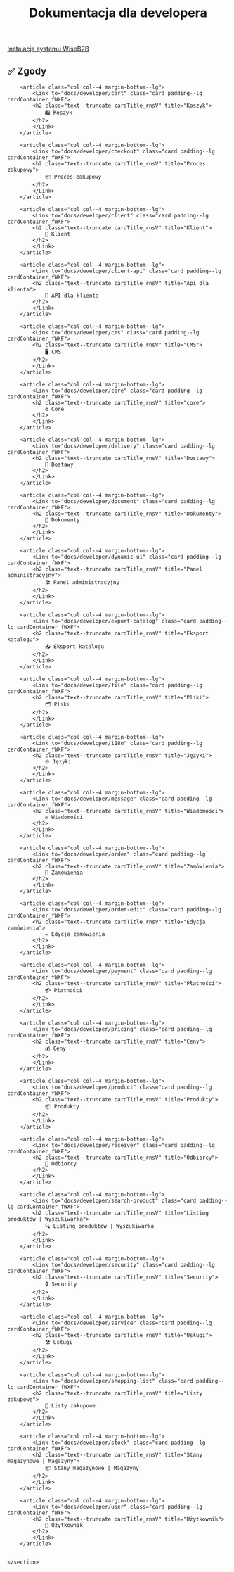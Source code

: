 
<header>
    <h1 class="title_kItE">Dokumentacja dla developera</h1>
</header>
<p>
<a href="docs/developer/core/installation">Instalacja systemu WiseB2B</a>
</p>
<article class="margin-top--lg">
    <section class="row list_eTzJ">
        <article class="col col--4 margin-bottom--lg">
            <Link to="docs/developer/agreement" class="card padding--lg cardContainer_fWXF">
            <h2 class="text--truncate cardTitle_rnsV" title="Zgody">
                ✅ Zgody
            </h2>
            </Link>
        </article>

        <article class="col col--4 margin-bottom--lg">
            <Link to="docs/developer/cart" class="card padding--lg cardContainer_fWXF">
            <h2 class="text--truncate cardTitle_rnsV" title="Koszyk">
                🛍️ Koszyk
            </h2>
            </Link>
        </article>

        <article class="col col--4 margin-bottom--lg">
            <Link to="docs/developer/checkout" class="card padding--lg cardContainer_fWXF">
            <h2 class="text--truncate cardTitle_rnsV" title="Proces zakupowy">
                📦 Proces zakupowy
            </h2>
            </Link>
        </article>

        <article class="col col--4 margin-bottom--lg">
            <Link to="docs/developer/client" class="card padding--lg cardContainer_fWXF">
            <h2 class="text--truncate cardTitle_rnsV" title="Klient">
                👤 Klient
            </h2>
            </Link>
        </article>

        <article class="col col--4 margin-bottom--lg">
            <Link to="docs/developer/client-api" class="card padding--lg cardContainer_fWXF">
            <h2 class="text--truncate cardTitle_rnsV" title="Api dla klienta">
                🔌 API dla klienta
            </h2>
            </Link>
        </article>

        <article class="col col--4 margin-bottom--lg">
            <Link to="docs/developer/cms" class="card padding--lg cardContainer_fWXF">
            <h2 class="text--truncate cardTitle_rnsV" title="CMS">
                🖥️ CMS
            </h2>
            </Link>
        </article>

        <article class="col col--4 margin-bottom--lg">
            <Link to="docs/developer/core" class="card padding--lg cardContainer_fWXF">
            <h2 class="text--truncate cardTitle_rnsV" title="core">
                ⚙️ Core
            </h2>
            </Link>
        </article>

        <article class="col col--4 margin-bottom--lg">
            <Link to="docs/developer/delivery" class="card padding--lg cardContainer_fWXF">
            <h2 class="text--truncate cardTitle_rnsV" title="Dostawy">
                🚚 Dostawy
            </h2>
            </Link>
        </article>

        <article class="col col--4 margin-bottom--lg">
            <Link to="docs/developer/document" class="card padding--lg cardContainer_fWXF">
            <h2 class="text--truncate cardTitle_rnsV" title="Dokumenty">
                📄 Dokumenty
            </h2>
            </Link>
        </article>

        <article class="col col--4 margin-bottom--lg">
            <Link to="docs/developer/dynamic-ui" class="card padding--lg cardContainer_fWXF">
            <h2 class="text--truncate cardTitle_rnsV" title="Panel administracyjny">
                🛠️ Panel administracyjny
            </h2>
            </Link>
        </article>

        <article class="col col--4 margin-bottom--lg">
            <Link to="docs/developer/export-catalog" class="card padding--lg cardContainer_fWXF">
            <h2 class="text--truncate cardTitle_rnsV" title="Eksport katalogu">
                📤 Eksport katalogu
            </h2>
            </Link>
        </article>

        <article class="col col--4 margin-bottom--lg">
            <Link to="docs/developer/file" class="card padding--lg cardContainer_fWXF">
            <h2 class="text--truncate cardTitle_rnsV" title="Pliki">
                🗂️ Pliki
            </h2>
            </Link>
        </article>

        <article class="col col--4 margin-bottom--lg">
            <Link to="docs/developer/i18n" class="card padding--lg cardContainer_fWXF">
            <h2 class="text--truncate cardTitle_rnsV" title="Języki">
                🌐 Języki
            </h2>
            </Link>
        </article>

        <article class="col col--4 margin-bottom--lg">
            <Link to="docs/developer/message" class="card padding--lg cardContainer_fWXF">
            <h2 class="text--truncate cardTitle_rnsV" title="Wiadomości">
                ✉️ Wiadomości
            </h2>
            </Link>
        </article>

        <article class="col col--4 margin-bottom--lg">
            <Link to="docs/developer/order" class="card padding--lg cardContainer_fWXF">
            <h2 class="text--truncate cardTitle_rnsV" title="Zamówienia">
                🛒 Zamówienia
            </h2>
            </Link>
        </article>

        <article class="col col--4 margin-bottom--lg">
            <Link to="docs/developer/order-edit" class="card padding--lg cardContainer_fWXF">
            <h2 class="text--truncate cardTitle_rnsV" title="Edycja zamówienia">
                ✏️ Edycja zamówienia
            </h2>
            </Link>
        </article>

        <article class="col col--4 margin-bottom--lg">
            <Link to="docs/developer/payment" class="card padding--lg cardContainer_fWXF">
            <h2 class="text--truncate cardTitle_rnsV" title="Płatności">
                💳 Płatności
            </h2>
            </Link>
        </article>

        <article class="col col--4 margin-bottom--lg">
            <Link to="docs/developer/pricing" class="card padding--lg cardContainer_fWXF">
            <h2 class="text--truncate cardTitle_rnsV" title="Ceny">
                💰 Ceny
            </h2>
            </Link>
        </article>

        <article class="col col--4 margin-bottom--lg">
            <Link to="docs/developer/product" class="card padding--lg cardContainer_fWXF">
            <h2 class="text--truncate cardTitle_rnsV" title="Produkty">
                📦 Produkty
            </h2>
            </Link>
        </article>

        <article class="col col--4 margin-bottom--lg">
            <Link to="docs/developer/receiver" class="card padding--lg cardContainer_fWXF">
            <h2 class="text--truncate cardTitle_rnsV" title="Odbiorcy">
                🎁 Odbiorcy
            </h2>
            </Link>
        </article>

        <article class="col col--4 margin-bottom--lg">
            <Link to="docs/developer/search-product" class="card padding--lg cardContainer_fWXF">
            <h2 class="text--truncate cardTitle_rnsV" title="Listing produktów | Wyszukiwarka">
                🔍 Listing produktów | Wyszukiwarka
            </h2>
            </Link>
        </article>

        <article class="col col--4 margin-bottom--lg">
            <Link to="docs/developer/security" class="card padding--lg cardContainer_fWXF">
            <h2 class="text--truncate cardTitle_rnsV" title="Security">
                🔒 Security
            </h2>
            </Link>
        </article>

        <article class="col col--4 margin-bottom--lg">
            <Link to="docs/developer/service" class="card padding--lg cardContainer_fWXF">
            <h2 class="text--truncate cardTitle_rnsV" title="Usługi">
                🛠️ Usługi
            </h2>
            </Link>
        </article>

        <article class="col col--4 margin-bottom--lg">
            <Link to="docs/developer/shopping-list" class="card padding--lg cardContainer_fWXF">
            <h2 class="text--truncate cardTitle_rnsV" title="Listy zakupowe">
                📝 Listy zakupowe
            </h2>
            </Link>
        </article>

        <article class="col col--4 margin-bottom--lg">
            <Link to="docs/developer/stock" class="card padding--lg cardContainer_fWXF">
            <h2 class="text--truncate cardTitle_rnsV" title="Stany magazynowe | Magazyny">
                📦 Stany magazynowe | Magazyny
            </h2>
            </Link>
        </article>

        <article class="col col--4 margin-bottom--lg">
            <Link to="docs/developer/user" class="card padding--lg cardContainer_fWXF">
            <h2 class="text--truncate cardTitle_rnsV" title="Użytkownik">
                👤 Użytkownik
            </h2>
            </Link>
        </article>


    </section>
</article>
